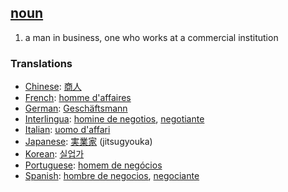 == [[noun]] ==
# a man in business, one who works at a commercial institution

=== Translations ===
*[[Chinese]]: [[商人]]
*[[French]]: [[homme d'affaires]]
*[[German]]: [[Geschäftsmann]]
*[[Interlingua]]: [[homine de negotios]], [[negotiante]]
*[[Italian]]: [[uomo d'affari]]
*[[Japanese]]: [[実業家]] (jitsugyouka)
*[[Korean]]: [[실업가]]
*[[Portuguese]]: [[homem de negócios]]
*[[Spanish]]: [[hombre de negocios]], [[negociante]]